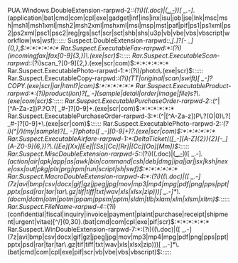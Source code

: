 PUA.Windows.DoubleExtension-rarpwd-2:*:(?i)((\.doc)|([ _.-](7z|avi|bmp|csv|doc|docx|gif|gz|jpeg|jpg|mov|mp3|mp4|mpg|pdf|png|pps|ppt|pptx|psd|rar|tar|tar\.gz|tif|tiff|txt|wav|xls|xlsx|zip)))[ _.-]*\.(application|bat|cmd|com|cpl|exe|gadget|inf|ins|inx|isu|job|jse|lnk|msc|msh|msh1|msh1xml|msh2|msh2xml|mshxml|msi|msp|mst|paf|pif|ps1|ps1xml|ps2|ps2xml|psc1|psc2|reg|rgs|scf|scr|sct|shb|shs|u3p|vb|vbe|vbs|vbscript|workflow|ws|wsf):*:*:*:*:*:*
Suspect.DoubleExtension-rarpwd:*:[.]([Pp][Dd][Ff]|[Dd][Oo][Cc]|[Xx][Ll][Ss]|[Pp][Pp][Tt]|[Jj][Pp][Ee]?[Gg]|[Bb][Mm][Pp]|[Gg][Ii][Ff]|[Hh][Tt][Mm][Ll]|[Tt][Xx][Tt])[.]?[- _]{0,}[.]([Ee][Xx][Ee]|[Bb][Aa][Tt]|[Cc][Oo][Mm]|[Ll][Nn][Kk]|[Cc][Mm][Dd]|[Jj][Ss]|[Vv][Bb][Ss])$:*:*:*:*:*:*
Rar.Suspect.ExecutableFax-rarpwd:*:(?i)(incomingfax|fax[0-9]{3,})\.(exe|scr)$:*:*:*:*:*:*
Rar.Suspect.ExecutableScan-rarpwd:*:(?i)scan_?[0-9]{2,}\.(exe|scr|com)$:*:*:*:*:*:*
Rar.Suspect.ExecutablePhoto-rarpwd-1:*:(?i)/photo\.(exe|scr)$:*:*:*:*:*:*
Rar.Suspect.ExecutableCopy-rarpwd:*:(?i)(TT|original|scan|swift)[ _-]?COPY.(exe|scr|jar|html?|com)$:*:*:*:*:*:*
Rar.Suspect.ExecutableProduct-rarpwd:*:(?i)product(ion)?[_ -](sample|detail|order|image|file)s?\.(exe|com|scr)$:*:*:*:*:*:*
Rar.Suspect.ExecutablePurchaseOrder-rarpwd-2:*:(^|[^A-Za-z])P\.?O\.?[ _#-]?[0-9]+\.(exe|scr|com)$:*:*:*:*:*:*
Rar.Suspect.ExecutablePurchaseOrder-rarpwd-3:*:(^|[^A-Za-z])P\.?(O|0)\.?[ _#-]?[0-9]+\.(exe|scr|com)$:*:*:*:*:*:*
Rar.Suspect.ExecutablePhoto-rarpwd-2:*:(?i)(^|/)(my|sample)?[_ -]?photo([ _-][0-9]+)?\.(exe|scr|com)$:*:*:*:*:*:*
Rar.Suspect.ExecutableAirfare-rarpwd-1:*:DeltaTicket(([_-][A-Z]{2}){2}[-_][A-Z0-9]{6,})?\.([Ee][Xx][Ee]|[Ss][Cc][Rr]|[Cc][Oo][Mm])$:*:*:*:*:*:*
Rar.Suspect.MiscDoubleExtension-rarpwd-5:*:(?i)((\.doc)|([ _.-](7z|avi|bmp|csv|docx|gif|gz|jpeg|jpg|mov|mp3|mp4|mpg|pdf|png|pps|ppt|pptx|psd|rar|tar|tar\.gz|tif|tiff|txt|wav|xls|xlsx|zip)))[ _.-]*\.(action|air|apk|app|as|awk|bin|command|csh|deb|dmg|ipa|jar|jsx|ksh|nexe|osx|out|pkg|plx|prg|rpm|run|script|sh|swf)$:*:*:*:*:*:*
Rar.Suspect.MacroDoubleExtension-rarpwd-4:*:(?i)((\.doc)|([ _.-](7z|avi|bmp|csv|docx|gif|gz|jpeg|jpg|mov|mp3|mp4|mpg|pdf|png|pps|ppt|pptx|psd|rar|tar|tar\.gz|tif|tiff|txt|wav|xls|xlsx|zip)))[ _.-]*\.(docm|dotm|otm|potm|ppam|ppsm|pptm|sldm|tlb|xlam|xlm|xlsm|xltm)$:*:*:*:*:*:*
Rar.Suspect.FileName-rarpwd-4:*:(?i)(confidential|fiscal|inquiry|invoice|payment|plaint|purchase|receipt|shipment|urgent|vitae)[^/]{0,30}\.(bat|cmd|com|cpl|exe|pif|scr)$:*:*:*:*:*:*
Rar.Suspect.WinDoubleExtension-rarpwd-7:*:(?i)((\.doc)|([ _.-](7z|avi|bmp|csv|docx|gif|gz|jpeg|jpg|mov|mp3|mp4|mpg|pdf|png|pps|ppt|pptx|psd|rar|tar|tar\.gz|tif|tiff|txt|wav|xls|xlsx|zip)))[ _.-]*\.(bat|cmd|com|cpl|exe|pif|scr|vb|vbe|vbs|vbscript)$:*:*:*:*:*:*
